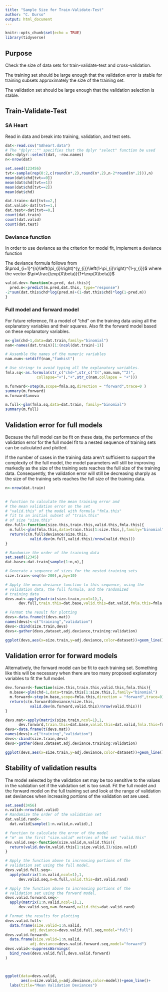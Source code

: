 ---
title: "Sample Size for Train-Validate-Test"
author: "C. Durso"
output: html_document
---

```{r setup, include=FALSE}
knitr::opts_chunk$set(echo = TRUE)
library(tidyverse)
```

## Purpose

Check the size of data sets for train-validate-test and cross-validation. 

The training set should be large enough that the validation error is stable for training subsets approximately the size of the training set.

The validation set should be large enough that the validation selection is stable.

## Train-Validate-Test

### SA Heart

Read in data and break into training, validation, and test sets.

```{r}
dat<-read.csv("SAheart.data")
# The "dplyr::"" specifies that the dplyr "select" function be used
dat<-dplyr::select(dat, -row.names) 
n<-nrow(dat)

set.seed(123456)
tvt<-sample(rep(0:2,c(round(n*.2),round(n*.2),n-2*round(n*.2))),n)
mean(dat$chd[tvt==0])
mean(dat$chd[tvt==1])
mean(dat$chd[tvt==2])
mean(dat$chd)

dat.train<-dat[tvt==2,]
dat.valid<-dat[tvt==1,]
dat.test<-dat[tvt==0,]
count(dat.train)
count(dat.valid)
count(dat.test)
```

### Deviance function

In order to use deviance as the criterion for model fit, implement a deviance function

The deviance formula follows from $\prod_{i=1}^{n}\left(\pi_{i}\right)^{y_{i}}\left(1-\pi_{i}\right)^{1-y_{i}}$ where the vector $\pi=\frac{\exp(X\beta)}{1+\exp(X\beta)}$


```{r}
valid.dev<-function(m.pred, dat.this){
  pred.m<-predict(m.pred,dat.this, type="response")
-2*sum(dat.this$chd*log(pred.m)+(1-dat.this$chd)*log(1-pred.m))
}
```

### Full model and forward model

For future reference, fit a model of "chd" on the training data using all the explanatory variables and their squares. Also fit the forward model based on these explanatory variables.

```{r}
m<-glm(chd~1,data=dat.train,family="binomial") 
nam<-names(dat.train)[1:(ncol(dat.train)-1)]

# Assemble the names of the numeric variables
nam.num<-setdiff(nam,"famhist")

# Use stringr to avoid typing all the explanatory variables.
fmla.sq<-as.formula(str_c("chd~",str_c("I(",nam.num,"^2)",
              collapse="+"),"+",str_c(nam,collapse = "+")))

m.forward<-step(m,scope=fmla.sq,direction = "forward",trace=0 )
summary(m.forward)
m.forward$anova

m.full<-glm(fmla.sq,data=dat.train, family="binomial")
summary(m.full)
```

## Validation error for full models

Because the full model can be fit on these data, the performance of the validation error for the full model fit to a nested sequence of training sets can be calculated and plotted. 

If the number of cases in the training data aren't sufficient to support the complexity of the full model, the model parameters will still be improving markedly as the size of the training sets reaches the full size of the training data. Consequently, the validation error will still be decreasing sharply as the size of the training sets reaches the full size of the training data. 

```{r}
n<-nrow(dat.train)
  

# function to calculate the mean training error and
# the mean validation error on the set 
# "valid.this" of the model with formula "fmla.this"
# fit to an initial subset of "train.this" 
# of size "size.this" 
dev.full<-function(size.this,train.this,valid.this,fmla.this){
  m.full<-glm(fmla.this,data=train.this[1:size.this,],family="binomial") 
  return(c(m.full$deviance/size.this,
           valid.dev(m.full,valid.this)/nrow(valid.this)))
}

# Randomize the order of the training data
set.seed(12345)
dat.base<-dat.train[sample(1:n,n),]

# Generate a sequence of sizes for the nested training sets 
size.train<-seq((n-200),n,by=10)

# Apply the mean deviance function to this sequence, using the 
# validation data, the full formula, and the randomized
# training data
devs.mat<-apply(matrix(size.train,ncol=1),1,
      dev.full,train.this=dat.base,valid.this=dat.valid,fmla.this=fmla.sq)

# Format the result for plotting
devs<-data.frame(t(devs.mat))
names(devs)<-c("training","validation")
devs<-cbind(size.train,devs)
devs<-gather(devs,dataset,adj.deviance,training:validation)

ggplot(devs,aes(x=size.train,y=adj.deviance,color=dataset))+geom_line()

```

## Validation error for forward models

Alternatively, the forward model can be fit to each training set. Something like this will be necessary when there are too many proposed explanatory variables to fit the full model.

```{r}

dev.forward<-function(size.this,train.this,valid.this,fmla.this){
  m.base<-glm(chd~1,data=train.this[1:size.this,],family="binomial") 
  m.forward<-step(m.base,scope=fmla.this,direction = "forward",trace=0)
  return(c(m.forward$deviance/size.this,
           valid.dev(m.forward,valid.this)/nrow(valid.this)))
}

devs.mat<-apply(matrix(size.train,ncol=1),1,
      dev.forward,train.this=dat.base,valid.this=dat.valid,fmla.this=fmla.sq)
devs<-data.frame(t(devs.mat))
names(devs)<-c("training","validation")
devs<-cbind(size.train,devs)
devs<-gather(devs,dataset,adj.deviance,training:validation)

ggplot(devs,aes(x=size.train,y=adj.deviance,color=dataset))+geom_line()

```


## Stability of validation results

The model selected by the validation set may be too sensitive to the values in the validation set if the validation set is too small. Fit the full model and the forward model on the full training set and look at the range of validation set deviances when increasing portions of the validation set are used. 

```{r}
set.seed(3456)
n.valid<-nrow(dat.valid)
# Randomize the order of the validation set
dat.valid.rand<-
  dat.valid[sample(1:n.valid,n.valid),]

# function to calculate the error of the model
# "m" on the first "size.valid" entries of the set "valid.this"
dev.valid.seq<-function(size.valid,m,valid.this){
  return(valid.dev(m,valid.this[1:size.valid,])/size.valid)
}

# Apply the function above to increasing portions of the 
# validation set using the full model.
devs.valid.full.seq<-
  apply(matrix(1:n.valid,ncol=1),1,
      dev.valid.seq,m=m.full,valid.this=dat.valid.rand)

# Apply the function above to increasing portions of the 
# validation set using the forward model.
devs.valid.forward.seq<-
  apply(matrix(1:n.valid,ncol=1),1,
      dev.valid.seq,m=m.forward,valid.this=dat.valid.rand)

# Format the results for plotting
devs.valid.full<-
  data.frame(size.valid=1:n.valid,
           adj.deviance=devs.valid.full.seq,model="full")
devs.valid.forward<-
  data.frame(size.valid=1:n.valid,
           adj.deviance=devs.valid.forward.seq,model="forward")
devs.valid<-suppressWarnings(
  bind_rows(devs.valid.full,devs.valid.forward)
)



ggplot(data=devs.valid,
       aes(x=size.valid,y=adj.deviance,color=model))+geom_line()+
  labs(title="Mean Validation Deviances")

```




